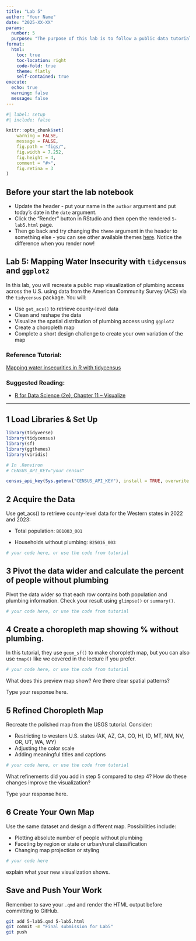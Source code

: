 ```yaml
---
title: "Lab 5"
author: "Your Name"
date: "2025-XX-XX"
params:
  number: 5
  purpose: "The purpose of this lab is to follow a public data tutorial and recreate a water insecurity visualization using Census and spatial data."
format: 
  html:
    toc: true
    toc-location: right
    code-fold: true
    theme: flatly
    self-contained: true
execute:
  echo: true
  warning: false
  message: false
---
```



```r
#| label: setup
#| include: false

knitr::opts_chunk$set(
    warning = FALSE,
    message = FALSE,
    fig.path = "figs/",
    fig.width = 7.252,
    fig.height = 4,
    comment = "#>",
    fig.retina = 3
)
```

## Before your start the lab notebook

- Update the header - put your name in the `author` argument and put today's date in the `date` argument.
- Click the "Render" button in RStudio and then open the rendered `5-lab5.html` page.
- Then go back and try changing the `theme` argument in the header to something else - you can see other available themes [here](https://quarto.org/docs/output-formats/html-themes.html). Notice the difference when you render now!

## Lab 5: Mapping Water Insecurity with `tidycensus` and `ggplot2`


In this lab, you will recreate a public map visualization of plumbing access across the U.S. using data from the American Community Survey (ACS) via the `tidycensus` package. You will:

- Use `get_acs()` to retrieve county-level data
- Clean and reshape the data
- Visualize the spatial distribution of plumbing access using `ggplot2`
- Create a choropleth map
- Complete a short design challenge to create your own variation of the map

### Reference Tutorial:
[Mapping water insecurities in R with tidycensus](https://waterdata.usgs.gov/blog/acs-maps/#visualizing-total-population-vs-percent-lacking-plumbing-across-counties-in-the-western-us)

### Suggested Reading:
- [R for Data Science (2e), Chapter 11 – Visualize](https://r4ds.hadley.nz/visualize)

---


## 1 Load Libraries & Set Up

```r
library(tidyverse)
library(tidycensus)
library(sf)
library(ggthemes)
library(viridis)

# In .Renviron
# CENSUS_API_KEY="your census"

census_api_key(Sys.getenv("CENSUS_API_KEY"), install = TRUE, overwrite = TRUE)

```


## 2 Acquire the Data

Use get_acs() to retrieve county-level data for the Western states in 2022 and 2023:

- Total population: `B01003_001`

- Households without plumbing: `B25016_003`

```r
# your code here, or use the code from tutorial
```

## 3 Pivot the data wider and calculate the percent of people without plumbing

Pivot the data wider so that each row contains both population and plumbing information. Check your result using `glimpse()` or `summary()`.

```r
# your code here, or use the code from tutorial
```


## 4 Create a choropleth map showing % without plumbing.

In this tutorial, they use `geom_sf()` to make choropleth map, but you can also use `tmap()` like we covered in the lecture if you prefer.

```r
# your code here, or use the code from tutorial
```

What does this preview map show? Are there clear spatial patterns?

::: {.callout-note title="Your Answer"}
Type your response here.
:::

## 5 Refined Choropleth Map

Recreate the polished map from the USGS tutorial. Consider:

- Restricting to western U.S. states (AK, AZ, CA, CO, HI, ID, MT, NM, NV, OR, UT, WA, WY)
- Adjusting the color scale
- Adding meaningful titles and captions

```r
# your code here, or use the code from tutorial
```

What refinements did you add in step 5 compared to step 4? How do these changes improve the visualization?

::: {.callout-note title="Your Answer"}
Type your response here.
:::

## 6 Create Your Own Map

Use the same dataset and design a different map. Possibilities include:

- Plotting absolute number of people without plumbing
- Faceting by region or state or urban/rural classification
- Changing map projection or styling

```r
# your code here
```

::: {.callout-note title="Your Interpretation"}
explain what your new visualization shows.
:::


## Save and Push Your Work

Remember to save your `.qmd` and render the HTML output before committing to GitHub.

```bash
git add 5-lab5.qmd 5-lab5.html
git commit -m "Final submission for Lab5"
git push
```


